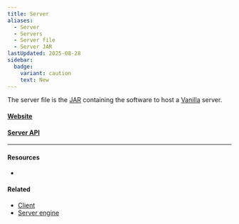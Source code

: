 ```yaml
---
title: Server
aliases:
  - Server
  - Servers
  - Server file
  - Server JAR
lastUpdated: 2025-08-28
sidebar:
  badge:
    variant: caution
    text: New
---
```



The server file is the [JAR](https://en.wikipedia.org/wiki/JAR_(file_format)) containing the software to host a [Vanilla](/vanilla) server. 

#### [Website](https://minecraft.net/en-us/download/server)

#### [Server API](/serverapi)

---

#### Resources

- <Wiki src="https://minecraft.wiki/w/Server.jar" />

#### Related

- [Client](/client)
- [Server engine](/serverengine)
